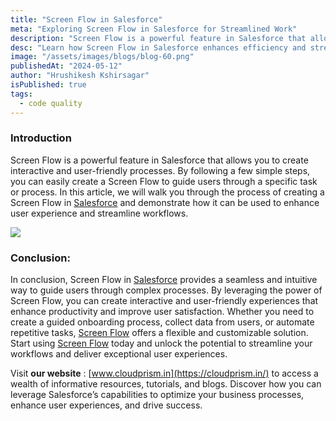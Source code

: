 ```yaml
---
title: "Screen Flow in Salesforce"
meta: "Exploring Screen Flow in Salesforce for Streamlined Work"
description: "Screen Flow is a powerful feature in Salesforce that allows you to create interactive and user-friendly processes. By following a few simple steps, you can easily create a Screen Flow to guide users through a specific task or process. In this article, we will walk you through the process of creating a Screen Flow in Salesforce and demonstrate how it can be used to enhance user experience and streamline workflows."
desc: "Learn how Screen Flow in Salesforce enhances efficiency and streamlines processes. Discover powerful tools for optimized workflows."
image: "/assets/images/blogs/blog-60.png"
publishedAt: "2024-05-12"
author: "Hrushikesh Kshirsagar"
isPublished: true
tags:
  - code quality
---
```


### Introduction

Screen Flow is a powerful feature in Salesforce that allows you to create interactive and user-friendly processes. By following a few simple steps, you can easily create a Screen Flow to guide users through a specific task or process. In this article, we will walk you through the process of creating a Screen Flow in [Salesforce](https://www.salesforce.com/in/) and demonstrate how it can be used to enhance user experience and streamline workflows.

<Image src="/assets/images/blogs/blog-61.png" />

### Conclusion:

In conclusion, Screen Flow in [Salesforce](https://www.salesforce.com/in/) provides a seamless and intuitive way to guide users through complex processes. By leveraging the power of Screen Flow, you can create interactive and user-friendly experiences that enhance productivity and improve user satisfaction. Whether you need to create a guided onboarding process, collect data from users, or automate repetitive tasks, [Screen Flow](https://cloudprism.in/salesforce-consultation) offers a flexible and customizable solution. Start using [Screen Flow](https://cloudprism.in/salesforce-consultation) today and unlock the potential to streamline your workflows and deliver exceptional user experiences.

Visit **our website** : [www.cloudprism.in](https://cloudprism.in/) to access a wealth of informative resources, tutorials, and blogs. Discover how you can leverage Salesforce’s capabilities to optimize your business processes, enhance user experiences, and drive success.
